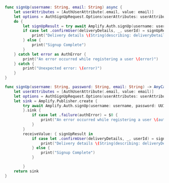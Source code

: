 <BlockSwitcher>

<Block name="Async/Await">

```swift
func signUp(username: String, email: String) async {
    let userAttributes = [AuthUserAttribute(.email, value: email)]
    let options = AuthSignUpRequest.Options(userAttributes: userAttributes)
    do {
        let signUpResult = try await Amplify.Auth.signUp(username: username, password: UUID().uuidString, options: options)
        if case let .confirmUser(deliveryDetails, _, userId) = signUpResult.nextStep {
            print("Delivery details \(String(describing: deliveryDetails) for userId: \(userId))")
        } else {
            print("Signup Complete")
        }
    } catch let error as AuthError {
        print("An error occurred while registering a user \(error)")
    } catch {
        print("Unexpected error: \(error)")
    }
}
```

</Block>

<Block name="Combine">

```swift
func signUp(username: String, password: String, email: String) -> AnyCancellable {
    let userAttributes = [AuthUserAttribute(.email, value: email)]
    let options = AuthSignUpRequest.Options(userAttributes: userAttributes)
    let sink = Amplify.Publisher.create {
        try await Amplify.Auth.signUp(username: username, password: UUID().uuidString, options: options)
        }.sink {
            if case let .failure(authError) = $0 {
                print("An error occurred while registering a user \(authError)")
            }
        }
        receiveValue: { signUpResult in
            if case let .confirmUser(deliveryDetails, _, userId) = signUpResult.nextStep {
                print("Delivery details \(String(describing: deliveryDetails) for userId: \(userId))")
            } else {
                print("Signup Complete")
            }

        }
    return sink
}
```

</Block>

</BlockSwitcher>
